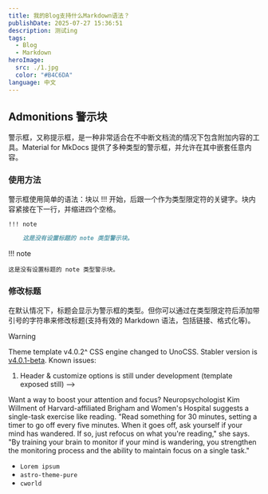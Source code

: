 ```yaml
---
title: 我的Blog支持什么Markdown语法？
publishDate: 2025-07-27 15:36:51
description: 测试ing
tags:
  - Blog
  - Markdown
heroImage:
  src: ./1.jpg
  color: "#B4C6DA"
language: 中文
---
```


## Admonitions 警示块
警示框，又称提示框，是一种非常适合在不中断文档流的情况下包含附加内容的工具。Material for MkDocs 提供了多种类型的警示框，并允许在其中嵌套任意内容。
### 使用方法
警示框使用简单的语法：块以 !!! 开始，后跟一个作为类型限定符的关键字。块内容紧接在下一行，并缩进四个空格。
```Markdown
!!! note

    这是没有设置标题的 note 类型警示块。
```

!!! note

    这是没有设置标题的 note 类型警示块。


    
### 修改标题
在默认情况下，标题会显示为警示框的类型。但你可以通过在类型限定符后添加带引号的字符串来修改标题(支持有效的 Markdown 语法，包括链接、格式化等)。

> [!WARNING]
> Theme template v4.0.2^ CSS engine changed to UnoCSS. Stabler version is [v4.0.1-beta](https://github.com/cworld1/astro-theme-pure/tree/v4.0.1-beta). Known issues:
>
> 1. Header & customize options is still under development (template exposed still) -->

<Aside type='tip' title='Try this focus exercise'>
  Want a way to boost your attention and focus? Neuropsychologist Kim Willment of Harvard-affiliated
  Brigham and Women's Hospital suggests a single-task exercise like reading. "Read something for 30
  minutes, setting a timer to go off every five minutes. When it goes off, ask yourself if your mind
  has wandered. If so, just refocus on what you're reading," she says. "By training your brain to
  monitor if your mind is wandering, you strengthen the monitoring process and the ability to
  maintain focus on a single task."
</Aside>

- `Lorem ipsum`
- `astro-theme-pure`
- `cworld`
